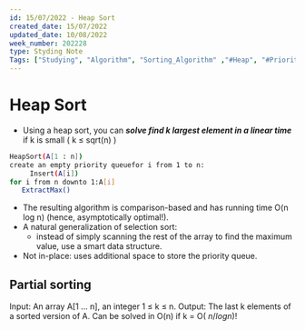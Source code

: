 ```yaml
---
id: 15/07/2022 - Heap Sort
created_date: 15/07/2022
updated_date: 10/08/2022
week_number: 202228
type: Styding Note
Tags: ["Studying", "Algorithm", "Sorting_Algorithm" ,"#Heap", "#Priority_Queue"]
---
```

# Heap Sort

- Using a heap sort, you can ***solve find k largest element in a linear time***   if k is small ( k ≤ sqrt(n) )

```bash
HeapSort(A[1 : n])
create an empty priority queuefor i from 1 to n:
	 Insert(A[i])
for i from n downto 1:A[i]
   ExtractMax()
```

- The resulting algorithm is comparison-based and has running time O(n log n) (hence, asymptotically optimal!).
- A natural generalization of selection sort:
    - instead of simply scanning the rest of the array to find the maximum value, use a smart data structure.
- Not in-place: uses additional space to store the priority queue.

## Partial sorting

Input: An array A[1 ... n], an integer 1 ≤ k ≤ n.
Output: The last k elements of a sorted version of A.
Can be solved in O(n) if k = O( $n / log n$)!
